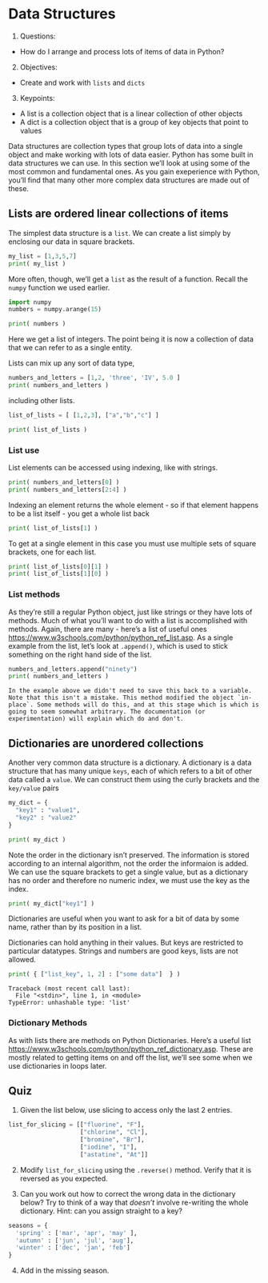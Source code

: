 # Data Structures

1. Questions:
  - How do I arrange and process lots of items of data in Python?
2. Objectives:
  - Create and work with `lists` and `dicts`
3. Keypoints:
  - A list is a collection object that is a linear collection of other objects
  - A dict is a collection object that is a group of key objects that point to values

Data structures are collection types that group lots of data into a single object and make working with lots of data easier. Python has some built in data structures we can use. In this section we'll look at using some of the most common and fundamental ones. As you gain exeperience with Python, you'll find that many other more complex data structures are made out of these.

## Lists are ordered linear collections of items

The simplest data structure is a `list`. We can create a list simply by enclosing our data in square brackets.

```python
my_list = [1,3,5,7]
print( my_list )
```

More often, though, we'll get a `list` as the result of a function. Recall the `numpy` function we used earlier. 

```python
import numpy
numbers = numpy.arange(15)

print( numbers )
```
Here we get a list of integers. The point being it is now a collection of data that we can refer to as a single entity.

Lists can mix up any sort of data type,

```python

numbers_and_letters = [1,2, 'three', 'IV', 5.0 ]
print( numbers_and_letters )

```

including other lists.

```python

list_of_lists = [ [1,2,3], ["a","b","c"] ]

print( list_of_lists )

```

### List use

List elements can be accessed using indexing, like with strings.

```python
print( numbers_and_letters[0] )
print( numbers_and_letters[2:4] )
```

Indexing an element returns the whole element - so if that element happens to be a list itself - you get a whole list back

```python
print( list_of_lists[1] )
```

To get at a single element in this case you must use multiple sets of square brackets, one for each list.

```python
print( list_of_lists[0][1] )
print( list_of_lists[1][0] )
```

### List methods

As they're still a regular Python object, just like strings or they have lots of methods. Much of what you'll want to do with a list is accomplished with methods. Again, there are many - here's a list of useful ones [https://www.w3schools.com/python/python_ref_list.asp](https://www.w3schools.com/python/python_ref_list.asp). As a single example from the list, let's look at `.append()`, which is used to stick something on the right hand side of the list. 

```python
numbers_and_letters.append("ninety")
print( numbers_and_letters )
```

```block2

In the example above we didn't need to save this back to a variable. Note that this isn't a mistake. This method modified the object `in-place`. Some methods will do this, and at this stage which is which is going to seem somewhat arbitrary. The documentation (or experimentation) will explain which do and don't.

```

## Dictionaries are unordered collections

Another very common data structure is a dictionary. A dictionary is a data structure that has many unique `keys`, each of which refers to a bit of other data called a `value`. We can construct them using the curly brackets and the `key/value` pairs


```python

my_dict = {
  "key1" : "value1",
  "key2" : "value2"
}

print( my_dict )
```

Note the order in the dictionary isn't preserved. The information is stored according to an internal algorithm, not the order the informaion is added. We can use the square brackets to get a single value, but as a dictionary has no order and therefore no numeric index, we must use the key as the index. 

```python

print( my_dict["key1"] )

```
Dictionaries are useful when you want to ask for a bit of data by some name, rather than by its position in a list. 

Dictionaries can hold anything in their values. But keys are restricted to particular datatypes. Strings and numbers are good keys, lists are not allowed.

```python
print( { ["list_key", 1, 2] : ["some data"]  } )

```
```
Traceback (most recent call last):
  File "<stdin>", line 1, in <module>
TypeError: unhashable type: 'list'
```

### Dictionary Methods

As with lists there are methods on Python Dictionaries. Here's a useful list [https://www.w3schools.com/python/python_ref_dictionary.asp](https://www.w3schools.com/python/python_ref_dictionary.asp). These are mostly related to getting items on and off the list, we'll see some when we use dictionaries in loops later.

## Quiz

1. Given the list below, use slicing to access only the last 2 entries.

```python
list_for_slicing = [["fluorine", "F"], 
                    ["chlorine", "Cl"], 
                    ["bromine", "Br"], 
                    ["iodine", "I"], 
                    ["astatine", "At"]]
```

2. Modify `list_for_slicing` using the `.reverse()` method. Verify that it is reversed as you expected.

3. Can you work out how to correct the wrong data in the dictionary below? Try to think of a way that _doesn't_ involve re-writing the whole dictionary. Hint: can you assign straight to a key?

```python
seasons = {
  'spring' : ['mar', 'apr', 'may' ],
  'autumn' : ['jun', 'jul', 'aug'],
  'winter' : ['dec', 'jan', 'feb']
}
```

4. Add in the missing season.